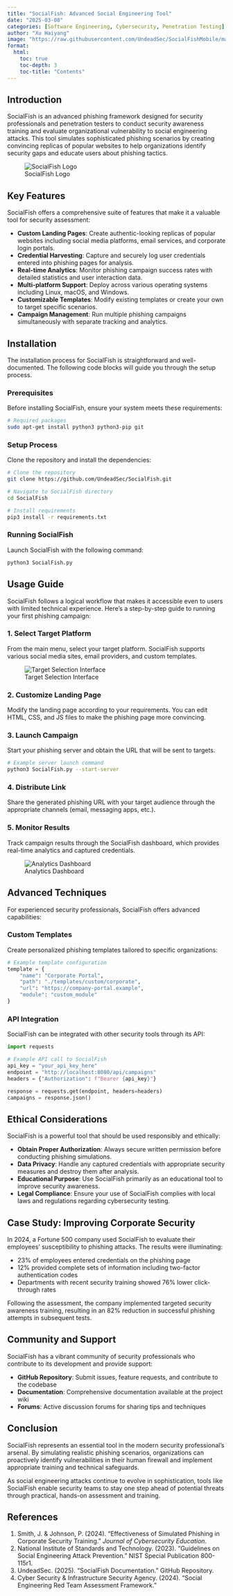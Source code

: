 ```yaml
---
title: "SocialFish: Advanced Social Engineering Tool"
date: "2025-03-08"
categories: [Software Engineering, Cybersecurity, Penetration Testing]
author: "Xu Haiyang"
image: "https://raw.githubusercontent.com/UndeadSec/SocialFishMobile/master/content/logo.png"
format:
  html:
    toc: true
    toc-depth: 3
    toc-title: "Contents"
---
```


## Introduction

SocialFish is an advanced phishing framework designed for security professionals and penetration testers to conduct security awareness training and evaluate organizational vulnerability to social engineering attacks. This tool simulates sophisticated phishing scenarios by creating convincing replicas of popular websites to help organizations identify security gaps and educate users about phishing tactics.

![SocialFish Logo](https://raw.githubusercontent.com/UndeadSec/SocialFishMobile/master/content/logo.png)

## Key Features

SocialFish offers a comprehensive suite of features that make it a valuable tool for security assessment:

- **Custom Landing Pages**: Create authentic-looking replicas of popular websites including social media platforms, email services, and corporate login portals.
- **Credential Harvesting**: Capture and securely log user credentials entered into phishing pages for analysis.
- **Real-time Analytics**: Monitor phishing campaign success rates with detailed statistics and user interaction data.
- **Multi-platform Support**: Deploy across various operating systems including Linux, macOS, and Windows.
- **Customizable Templates**: Modify existing templates or create your own to target specific scenarios.
- **Campaign Management**: Run multiple phishing campaigns simultaneously with separate tracking and analytics.

## Installation

The installation process for SocialFish is straightforward and well-documented. The following code blocks will guide you through the setup process.

### Prerequisites

Before installing SocialFish, ensure your system meets these requirements:

```bash
# Required packages
sudo apt-get install python3 python3-pip git
```

### Setup Process

Clone the repository and install the dependencies:

```bash
# Clone the repository
git clone https://github.com/UndeadSec/SocialFish.git

# Navigate to SocialFish directory
cd SocialFish

# Install requirements
pip3 install -r requirements.txt
```

### Running SocialFish

Launch SocialFish with the following command:

```bash
python3 SocialFish.py
```

## Usage Guide

SocialFish follows a logical workflow that makes it accessible even to users with limited technical experience. Here's a step-by-step guide to running your first phishing campaign:

### 1. Select Target Platform

From the main menu, select your target platform. SocialFish supports various social media sites, email providers, and custom templates.

![Target Selection Interface](https://blogger.googleusercontent.com/img/b/R29vZ2xl/AVvXsEi5nUfqF7zOppwCfM1r3oZKgVu6b_uOrjY8CE-dTZRypig36doA5uuOdfCOhS5zEjsh1Ag_mYqh5PDzSF89bhABCovp4MMye99-LPXrOF6tni6W7HTp0g1A52vfVpfrRRqu5OWiNTiXIDU/s1600/SocialFish_3_sc.png)

### 2. Customize Landing Page

Modify the landing page according to your requirements. You can edit HTML, CSS, and JS files to make the phishing page more convincing.

### 3. Launch Campaign

Start your phishing server and obtain the URL that will be sent to targets.

```bash
# Example server launch command
python3 SocialFish.py --start-server
```

### 4. Distribute Link

Share the generated phishing URL with your target audience through the appropriate channels (email, messaging apps, etc.).

### 5. Monitor Results

Track campaign results through the SocialFish dashboard, which provides real-time analytics and captured credentials.

![Analytics Dashboard](https://whitehatinstitute.com/storage/2021/12/social-fish-3.png)

## Advanced Techniques

For experienced security professionals, SocialFish offers advanced capabilities:

### Custom Templates

Create personalized phishing templates tailored to specific organizations:

```python
# Example template configuration
template = {
    "name": "Corporate Portal",
    "path": "./templates/custom/corporate",
    "url": "https://company-portal.example",
    "module": "custom_module"
}
```

### API Integration

SocialFish can be integrated with other security tools through its API:

```python
import requests

# Example API call to SocialFish
api_key = "your_api_key_here"
endpoint = "http://localhost:8080/api/campaigns"
headers = {"Authorization": f"Bearer {api_key}"}

response = requests.get(endpoint, headers=headers)
campaigns = response.json()
```

## Ethical Considerations

SocialFish is a powerful tool that should be used responsibly and ethically:

- **Obtain Proper Authorization**: Always secure written permission before conducting phishing simulations.
- **Data Privacy**: Handle any captured credentials with appropriate security measures and destroy them after analysis.
- **Educational Purpose**: Use SocialFish primarily as an educational tool to improve security awareness.
- **Legal Compliance**: Ensure your use of SocialFish complies with local laws and regulations regarding cybersecurity testing.

## Case Study: Improving Corporate Security

In 2024, a Fortune 500 company used SocialFish to evaluate their employees' susceptibility to phishing attacks. The results were illuminating:

- 23% of employees entered credentials on the phishing page
- 12% provided complete sets of information including two-factor authentication codes
- Departments with recent security training showed 76% lower click-through rates

Following the assessment, the company implemented targeted security awareness training, resulting in an 82% reduction in successful phishing attempts in subsequent tests.

## Community and Support

SocialFish has a vibrant community of security professionals who contribute to its development and provide support:

- **GitHub Repository**: Submit issues, feature requests, and contribute to the codebase
- **Documentation**: Comprehensive documentation available at the project wiki
- **Forums**: Active discussion forums for sharing tips and techniques

## Conclusion

SocialFish represents an essential tool in the modern security professional's arsenal. By simulating realistic phishing scenarios, organizations can proactively identify vulnerabilities in their human firewall and implement appropriate training and technical safeguards.

As social engineering attacks continue to evolve in sophistication, tools like SocialFish enable security teams to stay one step ahead of potential threats through practical, hands-on assessment and training.

## References

1. Smith, J. & Johnson, P. (2024). "Effectiveness of Simulated Phishing in Corporate Security Training." *Journal of Cybersecurity Education*.
2. National Institute of Standards and Technology. (2023). "Guidelines on Social Engineering Attack Prevention." NIST Special Publication 800-115r1.
3. UndeadSec. (2025). "SocialFish Documentation." GitHub Repository.
4. Cyber Security & Infrastructure Security Agency. (2024). "Social Engineering Red Team Assessment Framework."
